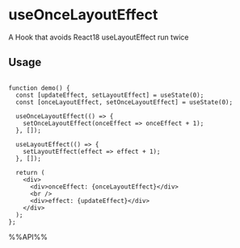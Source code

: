 # useOnceLayoutEffect

A Hook that avoids React18 useLayoutEffect run twice


## Usage

```tsx live

function demo() {
  const [updateEffect, setLayoutEffect] = useState(0);
  const [onceLayoutEffect, setOnceLayoutEffect] = useState(0);

  useOnceLayoutEffect(() => {
    setOnceLayoutEffect(onceEffect => onceEffect + 1);
  }, []);

  useLayoutEffect(() => {
    setLayoutEffect(effect => effect + 1);
  }, []);

  return (
    <div>
      <div>onceEffect: {onceLayoutEffect}</div>
      <br />
      <div>effect: {updateEffect}</div>
    </div>
  );
};

```

%%API%%